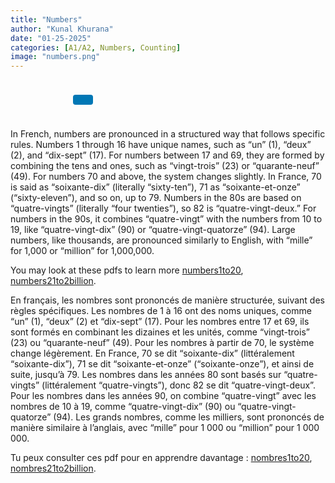 ```yaml
---
title: "Numbers"
author: "Kunal Khurana"
date: "01-25-2025"
categories: [A1/A2, Numbers, Counting]
image: "numbers.png"
---
```


<div style="text-align: left; padding: 10px;">
  <a href="mailto:info@frenchwithkunal.ca" target="_blank" style="margin: 0 10px; color: #000;"><i class="fas fa-envelope fa-lg"></i></a>
  <a href="https://www.instagram.com/frenchwithkunal" target="_blank" style="margin: 0 10px; color: #E1306C;"><i class="fab fa-instagram fa-lg"></i></a>
  <a href="https://frenchwithkunal.ca" target="_blank" style="margin: 0 10px; color: #0077b5;"><i class="fas fa-globe fa-lg"></i></a>
  <a href="https://whatsapp.com/channel/0029Vb57n2e7dmegpjYpyi3V" target="_blank" style="margin: 0 10px; color: #25D366;"><i class="fab fa-whatsapp fa-lg"></i></a>
  <button onclick="copyLink()" style="background-color: #0077b5; color: white; padding: 8px 16px; border: none; border-radius: 4px; cursor: pointer; margin-left: 10px;">
    <i class="fas fa-copy"></i> 
  </button>
  <span id="copy-message" style="margin-left: 10px; color: green; display: none;">Link copied!</span>
</div>

<script>
  function copyLink() {
    // Get the current page URL
    const url = window.location.href;
    
    // Copy the URL to the clipboard
    navigator.clipboard.writeText(url).then(() => {
      // Show a confirmation message
      const message = document.getElementById("copy-message");
      message.style.display = "inline";
      setTimeout(() => {
        message.style.display = "none";
      }, 2000); // Hide the message after 2 seconds
    });
  }
</script>



::: { .content-visible when-profile="english"}


In French, numbers are pronounced in a structured way that follows specific rules. Numbers 1 through 16 have unique names, such as "un" (1), "deux" (2), and "dix-sept" (17). For numbers between 17 and 69, they are formed by combining the tens and ones, such as "vingt-trois" (23) or "quarante-neuf" (49). For numbers 70 and above, the system changes slightly. In France, 70 is said as "soixante-dix" (literally "sixty-ten"), 71 as "soixante-et-onze" ("sixty-eleven"), and so on, up to 79. Numbers in the 80s are based on "quatre-vingts" (literally "four twenties"), so 82 is "quatre-vingt-deux." For numbers in the 90s, it combines "quatre-vingt" with the numbers from 10 to 19, like "quatre-vingt-dix" (90) or "quatre-vingt-quatorze" (94). Large numbers, like thousands, are pronounced similarly to English, with "mille" for 1,000 or "million" for 1,000,000.

You may look at these pdfs to learn more [numbers1to20](https://drive.google.com/file/d/14DL_fY4rLzKeLhmuSaslfh22EFaEXYPD/view?usp=drive_link), [numbers21to2billion](https://drive.google.com/file/d/17FM66-85U-_d2Y9SxxeRWSi3iglq0LyV/view?usp=drive_link).

:::

::: { .content-visible when-profile="french"}

En français, les nombres sont prononcés de manière structurée, suivant des règles spécifiques. Les nombres de 1 à 16 ont des noms uniques, comme "un" (1), "deux" (2) et "dix-sept" (17). Pour les nombres entre 17 et 69, ils sont formés en combinant les dizaines et les unités, comme "vingt-trois" (23) ou "quarante-neuf" (49). Pour les nombres à partir de 70, le système change légèrement. En France, 70 se dit "soixante-dix" (littéralement "soixante-dix"), 71 se dit "soixante-et-onze" ("soixante-onze"), et ainsi de suite, jusqu'à 79. Les nombres dans les années 80 sont basés sur "quatre-vingts" (littéralement "quatre-vingts"), donc 82 se dit "quatre-vingt-deux". Pour les nombres dans les années 90, on combine "quatre-vingt" avec les nombres de 10 à 19, comme "quatre-vingt-dix" (90) ou "quatre-vingt-quatorze" (94). Les grands nombres, comme les milliers, sont prononcés de manière similaire à l'anglais, avec "mille" pour 1 000 ou "million" pour 1 000 000.

Tu peux consulter ces pdf pour en apprendre davantage : [nombres1to20](https://drive.google.com/file/d/14DL_fY4rLzKeLhmuSaslfh22EFaEXYPD/view?usp=drive_link), [nombres21to2billion](https://drive.google.com/file/d/17FM66-85U-_d2Y9SxxeRWSi3iglq0LyV/view?usp=drive_link).

:::